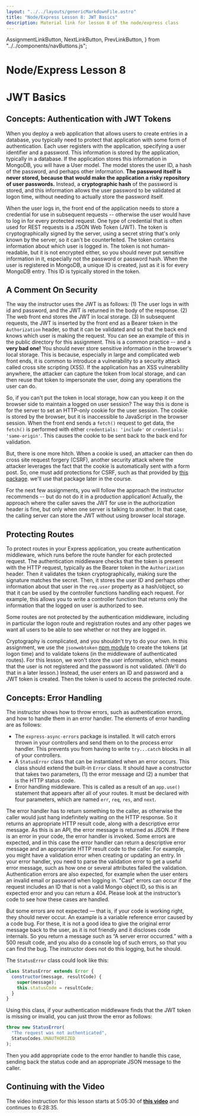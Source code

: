 ```yaml
---
layout: "../../layouts/genericMarkdownFile.astro"
title: "Node/Express Lesson 8: JWT Basics"
description: Material link for lesson 8 of the node/express class
---
```


  AssignmentLinkButton,
  NextLinkButton,
  PrevLinkButton,
} from "../../components/navButtons.js";

# Node/Express Lesson 8

# JWT Basics

## Concepts: Authentication with JWT Tokens

When you deploy a web application that allows users to create entries in a database, you typically need to protect that application with some form of authentication. Each user registers with the application, specifying a user identifier and a password. This information is stored by the application, typically in a database. If the application stores this information in MongoDB, you will have a User model. The model stores the user ID, a hash of the password, and perhaps other information. **The password itself is never stored, because that would make the application a risky repository of user passwords.** Instead, a **cryptographic hash** of the password is stored, and this information allows the user password to be validated at logon time, without needing to actually store the password itself.

When the user logs in, the front end of the application needs to store a credential for use in subsequent requests -- otherwise the user would have to log in for every protected request. One type of credential that is often used for REST requests is a JSON Web Token (JWT). The token is cryptographically signed by the server, using a secret string that's only known by the server, so it can't be counterfeited. The token contains information about which user is logged in. The token is not human-readable, but it is not encrypted either, so you should never put sensitive information in it, especially not the password or password hash. When the user is registered in MongoDB, a unique ID is created, just as it is for every MongoDB entry. This ID is typically stored in the token.

## A Comment On Security

The way the instructor uses the JWT is as follows: (1) The user logs in with id and password, and the JWT is returned in the body of the response. (2) The web front end stores the JWT in local storage. (3) In subsequent requests, the JWT is inserted by the front end as a Bearer token in the `Authorization` header, so that it can be validated and so that the back end knows which user is making the request. You can see an example of this in the public directory for this assignment. This is a common practice -- and a **very bad one!** You should never store sensitive information in the browser's local storage. This is because, especially in large and complicated web front ends, it is common to introduce a vulnerability to a security attack called cross site scripting (XSS). If the application has an XSS vulnerability anywhere, the attacker can capture the token from local storage, and can then reuse that token to impersonate the user, doing any operations the user can do.

So, if you can't put the token in local storage, how can you keep it on the browser side to maintain a logged on user session? The way this is done is for the server to set an HTTP-only cookie for the user session. The cookie is stored by the browser, but it is inaccessible to JavaScript in the browser session. When the front end sends a `fetch()` request to get data, the `fetch()` is performed with either `credentials: 'include'` or `credentials: 'same-origin'`. This causes the cookie to be sent back to the back end for validation.

But, there is one more hitch. When a cookie is used, an attacker can then do cross site request forgery (CSRF), another security attack where the attacker leverages the fact that the cookie is automatically sent with a form post. So, one must add protections for CSRF, such as that provided by [this package](https://www.npmjs.com/package/host-csrf). we'll use that package later in the course.

For the next few assignments, you will follow the approach the instructor recommends -- but do not do it in a production application! Actually, the approach where the caller saves the JWT for use in the authorization header is fine, but only when one server is talking to another. In that case, the calling server can store the JWT without using browser local storage.

## Protecting Routes

To protect routes in your Express application, you create authentication middleware, which runs before the route handler for each protected request. The authentication middleware checks that the token is present with the HTTP request, typically as the Bearer token in the `Authorization` header. Then it validates the token cryptographically, making sure the signature matches the secret. Then, it stores the user ID and perhaps other information about that user in the `req.user` property as a hash/object, so that it can be used by the controller functions handling each request. For example, this allows you to write a controller function that returns only the information that the logged on user is authorized to see.

Some routes are not protected by the authentication middleware, including in particular the logon route and registration routes and any other pages we want all users to be able to see whether or not they are logged in.

Cryptography is complicated, and you shouldn't try to do your own. In this assignment, we use the `jsonwebtoken` [npm module](https://www.npmjs.com/package/jsonwebtoken) to create the tokens (at logon time) and to validate tokens (in the middleware of authenticated routes). For this lesson, we won't store the user information, which means that the user is not registered and the password is not validated. (We'll do that in a later lesson.) Instead, the user enters an ID and password and a JWT token is created. Then the token is used to access the protected route.

## Concepts: Error Handling

The instructor shows how to throw errors, such as authentication errors, and how to handle them in an error handler. The elements of error handling are as follows:

- The `express-async-errors` package is installed. It will catch errors thrown in your controllers and send them on to the process error handler. This prevents you from having to write `try...catch` blocks in all of your controllers.
- A `StatusError` class that can be instantiated when an error occurs. This class should extend the built-in `Error` class. It should have a constructor that takes two parameters, (1) the error message and (2) a number that is the HTTP status code.
- Error handling middleware. This is called as a result of an `app.use()` statement that appears after all of your routes. It must be declared with four parameters, which are named `err`, `req`, `res`, and `next`.

The error handler has to return something to the caller, as otherwise the caller would just hang indefinitely waiting on the HTTP response. So it returns an appropriate HTTP result code, along with a descriptive error message. As this is an API, the error message is returned as JSON. If there is an error in your code, the error handler is invoked. Some errors are expected, and in this case the error handler can return a descriptive error message and an appropriate HTTP result code to the caller. For example, you might have a validation error when creating or updating an entry. In your error handler, you need to parse the validation error to get a useful error message, such as how one or several attributes failed the validation. Authentication errors are also expected, for example when the user enters an invalid email or password when logging in. "Cast" errors can occur if the request includes an ID that is not a valid Mongo object ID, so this is an expected error and you can return a 404. Please look at the instructor’s code to see how these cases are handled.

But some errors are not expected — that is, if your code is working right, they should never occur. An example is a variable reference error caused by a code bug. For these, it is not a good idea to give the original error message back to the user, as it is not friendly and it discloses code internals. So you return a message such as “A server error occurred.” with a 500 result code, and you also do a console log of such errors, so that you can find the bug. The instructor does not do this logging, but he should.

The `StatusError` class could look like this:

```js
class StatusError extends Error {
  constructor(message, resultCode) {
    super(message);
    this.statusCode = resultCode;
  }
}
```

Using this class, if your authentication middleware finds that the JWT token is missing or invalid, you can just throw the error as follows:

```js
throw new StatusError(
  "The request was not authenticated",
  StatusCodes.UNAUTHORIZED
);
```

Then you add appropriate code to the error handler to handle this case, sending back the status code and an appropriate JSON message to the caller.

## Continuing with the Video

The video instruction for this lesson starts at 5:05:30 of **[this video](https://youtu.be/rltfdjcXjmk?t=18325)** and continues to 6:28:35.

<div className="flex justify-evenly">
  <PrevLinkButton link="/node-express/lesson7-m1" />
  <AssignmentLinkButton link="/node-express/lesson8-a1" />
  <NextLinkButton link="/node-express/lesson9-m1" />
</div>
